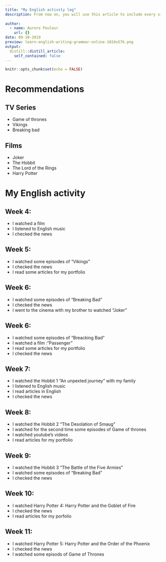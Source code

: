 ```yaml
---
title: "My English activity log"
description: From now on, you will use this article to include every single activity that you do in English in a chronological order (e.g. reading a book in English, watching TV shows and series in English, going to an English Evening in Mons, travelling to an English-speaking country, playing games in English such as the pretty exciting game LyricsTraining, etc.). You can even write a few lines about what you’ve watched/read/done and recommend certain things to your friends. The sky’s the limit! We value personal initiative and we will be happy to read whatever you have to offer.
  
author:
  - name: Aurore Pouleur
    url: {}
date: 09-10-2019
preview: learn-english-writing-grammar-online-1024x576.png
output:
  distill::distill_article:
    self_contained: false
---
```


```r
knitr::opts_chunk$set(echo = FALSE)
```
# Recommendations

## TV Series

* Game of thrones
* Vikings
* Breaking bad

## Films

* Joker
* The Hobbit
* The Lord of the Rings
* Harry Potter

# My English activity
## Week 4:
* I watched a film 
* I listened to English music 
* I checked the news 

## Week 5:
* I watched some episodes of "Vikings"
* I checked the news
* I read some articles for my portfolio

## Week 6:
* I watched some episodes of "Breaking Bad"
* I checked the news
* I went to the cinema with my brother to watched "Joker"

## Week 6:
* I watched some episodes of "Breacking Bad"
* I watched a film  :"Passenger"
* I read some articles for my portfolio
* I checked the news

## Week 7:
* I watched the Hobbit 1 "An unpexted journey" with my family
* I listened to English music
* I read articles in English
* I checked the news

## Week 8:
* I watched the Hobbit 2 "The Desolation of Smaug"
* I watched for the second time some episodes of Game of thrones
* I watched youtube’s videos
* I read articles for my portfolio


## Week 9:
* I watched the Hobbit 3 "The Battle of the Five Armies"
* I watched some episodes of "Breaking Bad" 
* I checked the news

## Week 10:
* I watched Harry Potter 4: Harry Potter and the Goblet of Fire
* I checked the news
* I read articles for my porfolio

## Week 11:
* I watched Harry Potter 5: Harry Potter and the Order of the Phoenix 
* I checked the news
* I watched some episods of Game of Thrones
